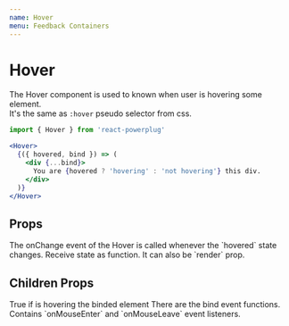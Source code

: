```yaml
---
name: Hover
menu: Feedback Containers
---
```



# Hover

The Hover component is used to known when user is hovering some element.  
It's the same as `:hover` pseudo selector from css.

```js
import { Hover } from 'react-powerplug'
```

```jsx
<Hover>
  {({ hovered, bind }) => (
    <div {...bind}>
      You are {hovered ? 'hovering' : 'not hovering'} this div.
    </div>
  )}
</Hover>
```

## Props

<Props>
  <Prop name="onChange" type="function">
    The onChange event of the Hover is called whenever the `hovered` state changes.
  </Prop>
  <Prop name="children" type="function">
    Receive state as function. It can also be `render` prop.
  </Prop>
</Props>

## Children Props

<ChildrenProps>
  <ChildrenProp name="hovered" type="boolean">
    True if is hovering the binded element
  </ChildrenProp>
  <ChildrenProp name="bind" type="object">
    There are the bind event functions.<br />
    Contains `onMouseEnter` and `onMouseLeave` event listeners.
  </ChildrenProp>
</ChildrenProps>

